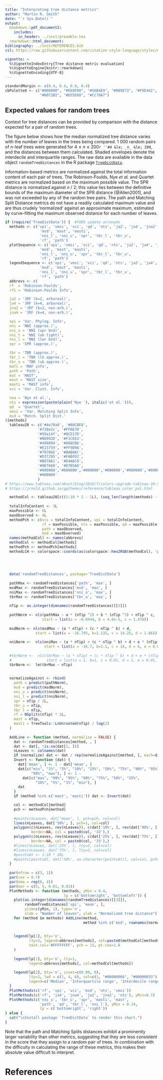 ```yaml
---
title: "Interpreting tree distance metrics"
author: "Martin R. Smith"
date: "`r Sys.Date()`"
output: 
  bookdown::pdf_document2:
    includes:
      in_header: ../inst/preamble.tex
  rmarkdown::html_document:
bibliography: ../inst/REFERENCES.bib
csl: https://raw.githubusercontent.com/citation-style-language/styles/master/apa-old-doi-prefix.csl

vignette: >
  %\VignetteIndexEntry{Tree distance metric evaluation}
  %\VignetteEngine{knitr::rmarkdown}
  %\VignetteEncoding{UTF-8}
---
```


```r
standardMargin <- c(0.4, 0.4, 0.8, 0.4)
cbPalette8 <- c("#000000", "#E69F00", "#56B4E9", "#009E73", "#F0E442",
                "#0072B2", "#D55E00", "#CC79A7")
```

## Expected values for random trees

Context for tree distances can be provided by comparison with the
distance expected for a pair of random trees. 

The figure below shows how the median normalized tree distance varies with the 
number of leaves in the trees being compared.
1&nbsp;000 random pairs of _n_-leaf trees were generated for
$4 \leq n \leq 200$`r ''#4 &le; _n_ &le; 200`,
and the distances between them calculated.
Shaded envelopes denote the interdecile and interquartile ranges.
The raw data are available in the data object 
`randomTreeDistances` in the R package
[`TreeDistData`](https://github.com/ms609/TreeDistData).

Information-based metrics are normalized against the total 
information content of each pair of trees. 
The Robinson-Foulds, Nye _et al._ and Quartet metrics 
are normalized based on the maximum possible value. 
The SPR distance is normalized against _n_ / 2; this value lies between the 
definitive bounds of the maximum diameter of the SPR distance [@Allen2001],
and was not exceeded by any of the random tree pairs.
The path and Matching Split Distance metrics do not have a readily calculated
maximum value and are thus crudely 'normalized' against an approximate maximum, 
estimated by curve-fitting the maximum observed distance for each number of
leaves.

```R
if (require('TreeDistData')) {  #TODO update acronyms
  methods <- c('vpi', 'vmsi', 'vci', 'qd', 'nts', 'ja2', 'ja4', 'jna2', 'jna4',
                'msd', 'mast', 'masti',
                'nni_l', 'nni_u', 'spr', 'tbr_l', 'tbr_u',
                'rf', 'path')
  plotSequence <- c('vpi', 'vmsi', 'vci', 'qd', 'nts', 'ja2', 'ja4', 'jna2', 'jna4',
                'msd', 'mast', 'masti',
                'nni_l', 'nni_u', 'spr', 'tbr_l', 'tbr_u',
                'rf', 'path')
  legendSequence <- c('vpi', 'vmsi', 'vci', 'qd', 'nts', 'ja2', 'ja4', 'jna2', 'jna4',
                'msd', 'mast', 'masti',
                'nni_l', 'nni_u', 'spr', 'tbr_l', 'tbr_u',
                'rf', 'path')
  abbrevs <- c(
  rf  = 'Robinson-Foulds',
  rfi = 'Robinson-Foulds Info',

  ja2 = 'JRF (k=2, arboreal)',
  ja4 = 'JRF (k=4, arboreal)',
  jna2 = 'JRF (k=2, non-arb.)',
  jna4 = 'JRF (k=4, non-arb.)',

  vpi = 'Var. Phylog. Info',
  nni = 'NNI (approx.)',
  nni_u = 'NNI (upr bnd)',
  nni_t = 'NNI (ub tight)',
  nni_l = 'NNI (lwr bnd)',
  spr = 'SPR (approx.)',

  tbr = 'TBR (approx.)',
  tbr_l = 'TBR (lb approx.)',
  tbr_u = 'TBR (ub approx.)',
  mafi = 'MAF info',
  path = 'Path',
  mst = 'MAST',
  mast = 'MAST size',
  masti = 'MAST info',
  vci = 'Var. Clust. Info',

  nea = 'Nye et al.',
  nts = expression(paste(plain('Nye '), italic('et al.'))),
  qd  = 'Quartet',
  vmsi = 'Var. Matching Split Info',
  msd = 'Match. Split Dist.'
)[methods]
  tableau20 <- c('#4e78a8', '#A0CBE8',
               '#f28e2c', '#FFBE7D',
               '#59a14f', '#8CD17D',
               '#B6992D', '#F1CE63',
               '#499894', '#86BCB6',
               '#E15759', '#FF9D9A',
               '#79706E', '#BAB0AC',
               '#D37295', '#FABFD2',
               '#B07AA1', '#D4A6C8',
               '#9D7660', '#D7B5A6',
               '#000000','#000000','#000000','#000000','#000000','#000000','#000000',
               '#000000'
               )
# https://www.tableau.com/about/blog/2016/7/colors-upgrade-tableau-10-56782
# https://jrnold.github.io/ggthemes/reference/tableau_color_pal.html

  methodCol <- tableau20[c((1:10 * 2 - 1L), (seq_len(length(methods) - 10L) * 2))]
  
  totalInfoContent <- 3L
  maxPossible <- 6L
  maxObserved <- 4L
  methodPch <- c(vci = totalInfoContent, vpi = totalInfoContent, 
                 rf = maxPossible, nts = maxPossible, qd = maxPossible,
                 path = maxObserved, 
                 msd = maxObserved)
  names(methodCol) <- names(abbrevs)
  methodCol <- methodCol[methods]
  methodPch <- methodPch[methods]
  methodLCH <- colorspace::coords(as(colorspace::hex2RGB(methodCol), 'polarLUV'))
  
  
  
  
  data('randomTreeDistances', package='TreeDistData')
  
  pathMax <- randomTreeDistances['path', 'max', ]
  msdMax <- randomTreeDistances['msd', 'max', ]
  nniMax <- randomTreeDistances['nni_u', 'max', ]
  tbrMax <- randomTreeDistances['tbr_u', 'max', ]
  
  nTip <- as.integer(dimnames(randomTreeDistances)[[3]])
  
  pathNorm <- nls(pathMax ~ a * (nTip ^2) + b * (nTip ^3) + nTip ^ c,
                 start = list(a = -0.0444, b = 4.6e-5, c = 1.478))
  
  msdNorm <- nls(msdMax ~ (a * nTip) + (c * nTip ^ b) + d,
              start = list(a = -16.795, b=1.135, c = 14.25, d = 1.86))
  
  nniNorm <-  nls(nniMax ~ (a * nTip) + (c * nTip ^ b) + d + e * (nTip ^2) + f * (nTip ^3),
                  start = list(a = -16.7, b=1.1, c = 14, d = 6, e = 0.01, f = 0.01))
  
  #tbrNorm <-  nls(tbrMax ~ (a * nTip) + (c * nTip ^ b) + d + e * (nTip ^2) + f * (nTip ^3),
  #                start = list(a = 1, b=1, c = 0.01, d = 1, e = 0.01, f = 0.01))
  tbrNorm <-  lm(tbrMax ~ nTip)
  
  
  normalizeAgainst <- rbind(
    path = predict(pathNorm),
    msd = predict(msdNorm),
    nni_u = predict(nniNorm),
    nni_l = predict(nniNorm),
    spr = nTip / 2L,
    tbr_u = nTip,
    tbr_l = nTip,
    rf = NSplits(nTip) * 2L,
    mast = nTip,
    masti = TreeTools::LnUnrooted(nTip) / log(2)
  )
  
  AddLine <- function (method, normalize = FALSE) {
    dat <- randomTreeDistances[method, , ]
    dat <- dat[, !is.na(dat[1, ])]
    nLeaves <- colnames(dat)
    if (normalize) dat <- dat / rep(normalizeAgainst[method, ], each=dim(dat)[1L])
    Invert <- function (dat) {
      dat['mean', ] <- 1 - dat['mean', ]
      dat[c("min", "1%", "5%", "10%", "25%", "50%", "75%", "90%", "95%", 
            "99%", "max"), ] <- 1 - 
        dat[c("max", "99%", "95%", "90%", "75%", "50%", "25%", 
              "10%", "5%", "1%", "min"), ]
      dat
    }
    if (method %in% c('mast', 'masti')) dat <- Invert(dat)

    col <- methodCol[method]
    pch <- methodPch[method]
  
    #points(nLeaves, dat['mean', ], pch=pch, col=col)
    lines(nLeaves, dat['50%', ], pch=1, col=col)
    polygon(c(nLeaves, rev(nLeaves)), c(dat['10%', ], rev(dat['90%', ])),
            border=NA, col = paste0(col, '33'),)
    polygon(c(nLeaves, rev(nLeaves)), c(dat['25%', ], rev(dat['75%', ])),
            border=NA, col = paste0(col, '33'),)
    #lines(nLeaves, dat['25%', ], lty=2, col=col)
    #lines(nLeaves, dat['75%', ], lty=2, col=col)
    #pointsAt <- 1:10 * 20L
    #points(pointsAt, dat['50%', as.character(pointsAt)], col=col, pch=pch)
  }
  
  par(mfrow = c(3, 1))
  par(cex = 0.7)
  par(oma = rep(0, 4))
  par(mar = c(5, 5, 0.01, 0.01))
  PlotMethods <- function (methods, yMin = 0.4,
                           lp = c('bottomright', 'bottomleft')) {
    plot(as.integer(dimnames(randomTreeDistances)[[3]]),
         randomTreeDistances['vpi', 'mean', ],
         ylim=c(yMin, 1), type='n',
         xlab = "Number of leaves", ylab = "Normalized tree distance")
    for (method in methods) AddLine(method, 
                                    method %in% c('msd', rownames(normalizeAgainst)))
    
    
    legend(lp[1], bty='n',
           lty=1, legend=abbrevs[methods], col=paste0(methodCol[methods], 44),
           text.col='#FFFFFFFF', pch = 15, pt.cex=1.8
    )
    
    legend(lp[1], bty='n', lty=1, 
           legend=abbrevs[methods], col=methodCol[methods])
    
    legend(lp[2], bty='n', inset=c(0.09, 0),
           lty=1, lwd = c(1, 4, 6), col=c(1, "#00000066", "#00000033"),
           legend=c('Median', 'Interquartile range', 'Interdecile range'))
  }
  PlotMethods(c('rf', 'vpi', 'vci', 'msd', 'nts', 'vmsi'))
  PlotMethods(c('rf', 'ja4', 'jna4', 'ja2', 'jna2', 'nts'), yMin=0.7)
  PlotMethods(c('nni_u', 'tbr_u', 'spr', 'masti', 'mast',
                'path', 'qd', 'tbr_l', 'nni_l'), yMin = 0.14, 
                lp = c('bottomright', 'right'))
} else {
  cat("\nInstall package `TreeDistData` to render this chart.")
}
```

Note that the path and Matching Splits distances exhibit a prominently larger 
variability than other metrics, suggesting that they are less consistent in the
score that they assign to a random pair of trees.  In combination with the 
difficulty in calculating the range of these metrics, this makes their 
absolute value difficult to interpret.

# References
